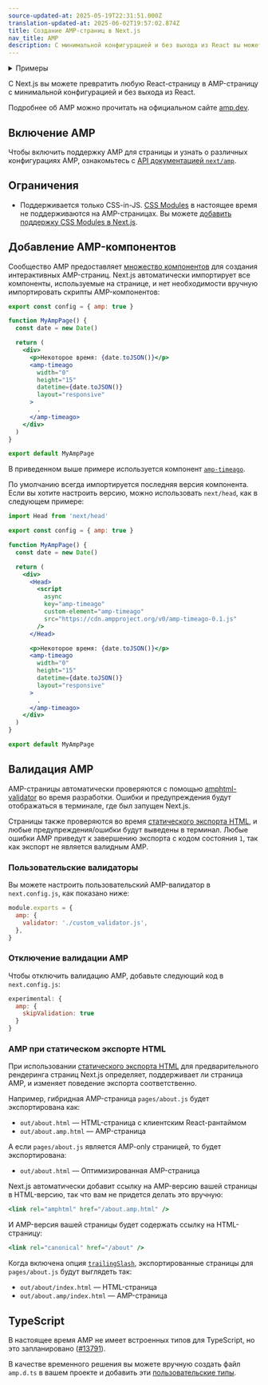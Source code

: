 ```yaml
---
source-updated-at: 2025-05-19T22:31:51.000Z
translation-updated-at: 2025-06-02T19:57:02.874Z
title: Создание AMP-страниц в Next.js
nav_title: AMP
description: С минимальной конфигурацией и без выхода из React вы можете начать добавлять AMP для улучшения производительности и скорости ваших страниц.
---
```


<details>
  <summary>Примеры</summary>

- [AMP](https://github.com/vercel/next.js/tree/canary/examples/amp)

</details>

С Next.js вы можете превратить любую React-страницу в AMP-страницу с минимальной конфигурацией и без выхода из React.

Подробнее об AMP можно прочитать на официальном сайте [amp.dev](https://amp.dev/).

## Включение AMP

Чтобы включить поддержку AMP для страницы и узнать о различных конфигурациях AMP, ознакомьтесь с [API документацией `next/amp`](/docs/pages/guides/amp).

## Ограничения

- Поддерживается только CSS-in-JS. [CSS Modules](/docs/app/getting-started/css) в настоящее время не поддерживаются на AMP-страницах. Вы можете [добавить поддержку CSS Modules в Next.js](https://github.com/vercel/next.js/issues/10549).

## Добавление AMP-компонентов

Сообщество AMP предоставляет [множество компонентов](https://amp.dev/documentation/components/) для создания интерактивных AMP-страниц. Next.js автоматически импортирует все компоненты, используемые на странице, и нет необходимости вручную импортировать скрипты AMP-компонентов:

```jsx
export const config = { amp: true }

function MyAmpPage() {
  const date = new Date()

  return (
    <div>
      <p>Некоторое время: {date.toJSON()}</p>
      <amp-timeago
        width="0"
        height="15"
        datetime={date.toJSON()}
        layout="responsive"
      >
        .
      </amp-timeago>
    </div>
  )
}

export default MyAmpPage
```

В приведенном выше примере используется компонент [`amp-timeago`](https://amp.dev/documentation/components/amp-timeago/?format=websites).

По умолчанию всегда импортируется последняя версия компонента. Если вы хотите настроить версию, можно использовать `next/head`, как в следующем примере:

```jsx
import Head from 'next/head'

export const config = { amp: true }

function MyAmpPage() {
  const date = new Date()

  return (
    <div>
      <Head>
        <script
          async
          key="amp-timeago"
          custom-element="amp-timeago"
          src="https://cdn.ampproject.org/v0/amp-timeago-0.1.js"
        />
      </Head>

      <p>Некоторое время: {date.toJSON()}</p>
      <amp-timeago
        width="0"
        height="15"
        datetime={date.toJSON()}
        layout="responsive"
      >
        .
      </amp-timeago>
    </div>
  )
}

export default MyAmpPage
```

## Валидация AMP

AMP-страницы автоматически проверяются с помощью [amphtml-validator](https://www.npmjs.com/package/amphtml-validator) во время разработки. Ошибки и предупреждения будут отображаться в терминале, где был запущен Next.js.

Страницы также проверяются во время [статического экспорта HTML](/docs/pages/guides/static-exports), и любые предупреждения/ошибки будут выведены в терминал. Любые ошибки AMP приведут к завершению экспорта с кодом состояния `1`, так как экспорт не является валидным AMP.

### Пользовательские валидаторы

Вы можете настроить пользовательский AMP-валидатор в `next.config.js`, как показано ниже:

```js
module.exports = {
  amp: {
    validator: './custom_validator.js',
  },
}
```

### Отключение валидации AMP

Чтобы отключить валидацию AMP, добавьте следующий код в `next.config.js`:

```js
experimental: {
  amp: {
    skipValidation: true
  }
}
```

### AMP при статическом экспорте HTML

При использовании [статического экспорта HTML](/docs/pages/guides/static-exports) для предварительного рендеринга страниц Next.js определяет, поддерживает ли страница AMP, и изменяет поведение экспорта соответственно.

Например, гибридная AMP-страница `pages/about.js` будет экспортирована как:

- `out/about.html` — HTML-страница с клиентским React-рантаймом
- `out/about.amp.html` — AMP-страница

А если `pages/about.js` является AMP-only страницей, то будет экспортирована:

- `out/about.html` — Оптимизированная AMP-страница

Next.js автоматически добавит ссылку на AMP-версию вашей страницы в HTML-версию, так что вам не придется делать это вручную:

```jsx
<link rel="amphtml" href="/about.amp.html" />
```

И AMP-версия вашей страницы будет содержать ссылку на HTML-страницу:

```jsx
<link rel="canonical" href="/about" />
```

Когда включена опция [`trailingSlash`](/docs/pages/api-reference/config/next-config-js/trailingSlash), экспортированные страницы для `pages/about.js` будут выглядеть так:

- `out/about/index.html` — HTML-страница
- `out/about.amp/index.html` — AMP-страница

## TypeScript

В настоящее время AMP не имеет встроенных типов для TypeScript, но это запланировано ([#13791](https://github.com/ampproject/amphtml/issues/13791)).

В качестве временного решения вы можете вручную создать файл `amp.d.ts` в вашем проекте и добавить эти [пользовательские типы](https://stackoverflow.com/a/50601125).